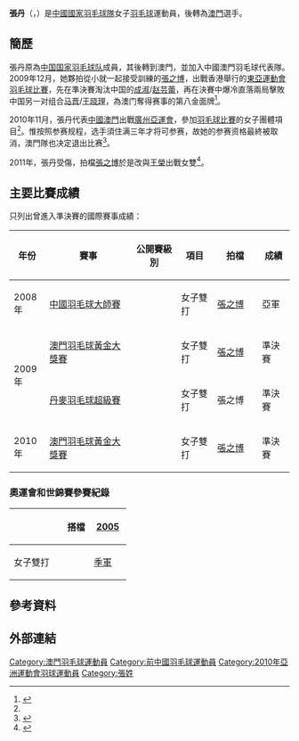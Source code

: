 {{noteTA|G1=Badminton}}
{{Otheruses|subject=中國/澳門女子羽毛球運動員|other=同名人物|張丹}}
{{Infobox 羽球選手
| playername              = 張丹
| image                   = ZHANG Dan EAG2009.jpg 
| size                    = 
| birth_name              = 
| date_of_birth           = {{birth_date_and_age|1982|1|16}}<ref name="廣州亞運">[http://www.gz2010.cn/info/CHN_CHN/ZB/ZBB101A_BD@@@@@@@@@@@@@@@CHN_number=253340.html 2010年廣州亞運會官方網站 羽毛球 - 张丹 - 简历]</ref>
| place_of_birth          = {{CHNML}}
| height                  = {{height|m=1.67}}<ref name="廣州亞運"/>
| weight                  = {{weight|kg=57}}<ref name="廣州亞運"/>
| event                   = 女子雙打
| country                 = {{CHN}} → {{MAC-CHN}}
| years_active            = 2003年–
| handedness              = 
| coach                   = 
| highest_ranking         = 第23位（女雙-[[張之博|張之博]]）
| date_of_highest_ranking = 2010年8月5日
| current_ranking         = 沒有排名
| date_of_current_ranking = 
| played                  = 115勝–52負（女双）
| titles                  = 
| bwf_profile             = D91948EF-9B67-4FCF-A589-A9D2E5041E99
| bwf_id                  = 14635
| updated                 = 2012年2月25日
}}
{{MedalTableTop}}
{{MedalSport | 女子[[羽毛球|羽毛球]]}}
{{MedalCountry | {{CHN}}}}
{{MedalCompetition | [[世界羽毛球錦標賽|世界羽毛球錦標賽]]}}
{{MedalBronze | [[2005年世界羽毛球錦標賽|2005年 阿納海姆]] | [[2005年世界羽毛球錦標賽|女子雙打]] }}
{{MedalCompetition | [[世界大學生運動會|世界大學生運動會]]}}
{{MedalSilver | [[2007年夏季世界大學生運動會|2007年 曼谷]] | [[2005年世界羽毛球錦標賽|混合團體]] }}
{{MedalBronze | [[2007年夏季世界大學生運動會|2007年 曼谷]] | [[2007年夏季世界大學生運動會羽毛球比賽|女子雙打]] }}
{{MedalBronze | [[2007年夏季世界大學生運動會|2007年 曼谷]] | [[2007年夏季世界大學生運動會羽毛球比賽|混合雙打]] }}
{{MedalCountry | {{MAC-CHN}}}}
{{MedalCompetition | [[東亞運動會|東亞運動會]]}}
{{MedalGold | [[2009年東亞運動會|2009年 香港]] | [[2009年東亞運動會羽毛球比賽|女子雙打]] }}
{{MedalBottom}}
{{世大運獎牌記錄
|項目=羽球
|a1=2007
|b1=3
|c1=混合雙打
|a2=2007
|b2=3
|c2=女子雙打
}}
'''張丹'''（{{lang|en|'''ZHANG Dan'''}}，{{bd|1982年|1月16日||}}）是[[中國國家羽毛球隊|中國國家羽毛球隊]]女子[[羽毛球|羽毛球]]運動員，後轉為[[澳門|澳門]]選手。

== 簡歷 ==
張丹原為[[中国国家羽毛球队|中国国家羽毛球队]]成員，其後轉到澳門，並加入中國澳門羽毛球代表隊。2009年12月，她夥拍從小就一起接受訓練的[[張之博|張之博]]，出戰香港舉行的[[2009年東亞運動會羽毛球比賽|東亞運動會羽毛球比賽]]，先在準決賽淘汰中国的[[成淑|成淑]]/[[赵芸蕾|赵芸蕾]]，再在決賽中爆冷直落兩局擊敗中国另一对组合[[马晋|马晋]]/[[王晓理|王晓理]]，為澳门奪得赛事的第八金面牌<ref>{{cite news|title=张丹张之博为澳门羽球首夺冠|url=http://www.chinabadminton.com/scdd/20091214102929.asp|newspaper=澳门日报|date=2009-12-14}}{{dead link|date=2018年2月 |bot=InternetArchiveBot |fix-attempted=yes }}</ref>。

2010年11月，張丹代表[[2010年亞洲運動會中國澳門代表團|中國澳門]]出戰[[廣州|廣州]][[2010年亞洲運動會|亞運會]]，參加[[2010年亞洲運動會羽毛球比賽|羽毛球比賽]]的女子團體項目<ref name="廣州亞運"/>。惟按照参赛规程，选手須住满三年才将可参赛，故她的参赛资格最終被取消，澳門隊也决定退出比赛<ref>{{cite news|title=澳门羽球女团宣布退赛 国羽直接晋级复仇韩国|url=http://sports.qq.com/a/20101111/000034.htm|newspaper=腾讯体育|date=2010-11-11|accessdate=2012-02-25|archive-date=2012-07-14|archive-url=https://archive.today/20120714105212/http://sports.qq.com/a/20101111/000034.htm|dead-url=no}}</ref>。

2011年，張丹受傷，拍檔[[張之博|張之博]]於是改與[[王榮_(羽毛球運動員)|王榮]]出戰女雙<ref>{{cite news|title=王榮張之博有信心獲佳績|url=http://www.macaodaily.com/html/2011-12/01/content_652054.htm|newspaper=《澳門日報》|date=2011-12-01|deadurl=yes|archiveurl=https://web.archive.org/web/20111205021340/http://www.macaodaily.com/html/2011-12/01/content_652054.htm|archivedate=2011-12-05}}</ref>。

==主要比賽成績==
只列出曾進入準決賽的國際賽事成績：
{| class=wikitable style="text-align:center; font-size:small;" 
!width="50"|年份
!width="180"|賽事
!width="80"|公開賽級別
!width="60"|項目
!width="80"|拍檔
!width="50"|成績
|-
!rowspan="1"|2008年
|[[2008年中國羽毛球大師賽|中國羽毛球大師賽]]
|{{BWFSS}}
|女子雙打
|[[張之博|張之博]]
|bgcolor="silver"|亞軍
|-
!rowspan="2"|2009年
|[[2009年澳門羽毛球格蘭披治黃金大獎賽|澳門羽毛球黃金大獎賽]]
|{{BWFGPG}}
|女子雙打
|[[張之博|張之博]]
|bgcolor="#b8860b"|準決賽
|-
|[[2009年丹麥羽毛球超級賽|丹麥羽毛球超級賽]]
|{{BWFSS}}
|女子雙打
|張之博
|bgcolor="#b8860b"|準決賽
|-
!rowspan="1"|2010年
|[[2010年澳門羽毛球格蘭披治黃金大獎賽|澳門羽毛球黃金大獎賽]]
|{{BWFGPG}}
|女子雙打
|[[張之博|張之博]]
|bgcolor="#b8860b"|準決賽
|}
{{BWF賽事級別索引/2007}}

===奧運會和世錦賽參賽紀錄===
{| class=wikitable style="text-align:center; font-size:small;" 
!
!搭檔
!width="50"|[[2005年世界羽毛球錦標賽|2005]]
|-
!width="80"|女子雙打
|align="left"|{{nowrap|[[张亚雯|张亚雯]]}}
|bgcolor="#b8860b"|[[2005年世界羽毛球錦標賽女子雙打項目|季軍]]
|}

== 參考資料 ==
{{Reflist}}

== 外部連結 ==

{{DEFAULTSORT:ZHANG Dan}}

[[Category:澳門羽毛球運動員|Category:澳門羽毛球運動員]]
[[Category:前中國羽毛球運動員|Category:前中國羽毛球運動員]]
[[Category:2010年亞洲運動會羽球運動員|Category:2010年亞洲運動會羽球運動員]]
[[Category:張姓|Category:張姓]]